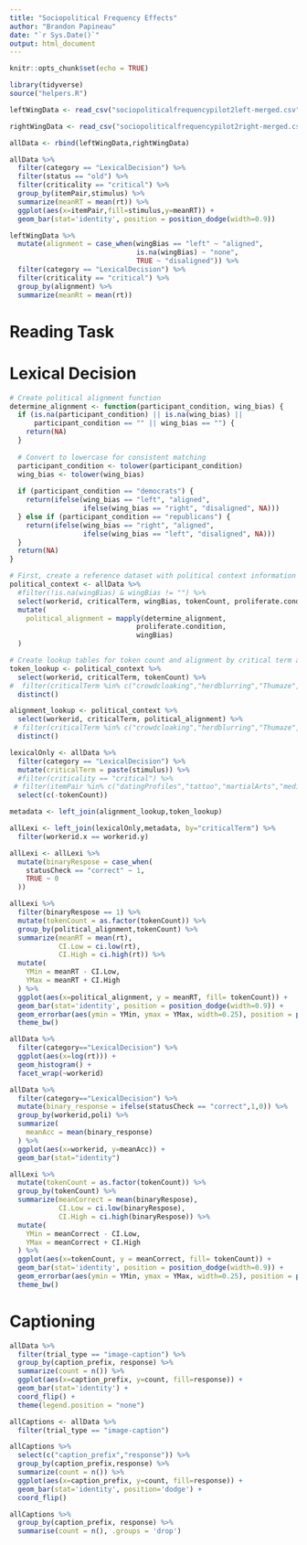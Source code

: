 ```yaml
---
title: "Sociopolitical Frequency Effects"
author: "Brandon Papineau"
date: "`r Sys.Date()`"
output: html_document
---
```


```r
knitr::opts_chunk$set(echo = TRUE)

library(tidyverse)
source("helpers.R")
```

```r
leftWingData <- read_csv("sociopoliticalfrequencypilot2left-merged.csv")

rightWingData <- read_csv("sociopoliticalfrequencypilot2right-merged.csv")

allData <- rbind(leftWingData,rightWingData)
```


```r
allData %>% 
  filter(category == "LexicalDecision") %>% 
  filter(status == "old") %>% 
  filter(criticality == "critical") %>% 
  group_by(itemPair,stimulus) %>% 
  summarize(meanRT = mean(rt)) %>% 
  ggplot(aes(x=itemPair,fill=stimulus,y=meanRT)) + 
  geom_bar(stat='identity', position = position_dodge(width=0.9))
```

```r
leftWingData %>% 
  mutate(alignment = case_when(wingBias == "left" ~ "aligned",
                               is.na(wingBias) ~ "none",
                               TRUE ~ "disaligned")) %>% 
  filter(category == "LexicalDecision") %>% 
  filter(criticality == "critical") %>% 
  group_by(alignment) %>% 
  summarize(meanRt = mean(rt))
```




# Reading Task


# Lexical Decision

```r
# Create political alignment function
determine_alignment <- function(participant_condition, wing_bias) {
  if (is.na(participant_condition) || is.na(wing_bias) || 
      participant_condition == "" || wing_bias == "") {
    return(NA)
  }
  
  # Convert to lowercase for consistent matching
  participant_condition <- tolower(participant_condition)
  wing_bias <- tolower(wing_bias)
  
  if (participant_condition == "democrats") {
    return(ifelse(wing_bias == "left", "aligned", 
                  ifelse(wing_bias == "right", "disaligned", NA)))
  } else if (participant_condition == "republicans") {
    return(ifelse(wing_bias == "right", "aligned", 
                  ifelse(wing_bias == "left", "disaligned", NA)))
  }
  return(NA)
}

# First, create a reference dataset with political context information
political_context <- allData %>%
  #filter(!is.na(wingBias) & wingBias != "") %>%
  select(workerid, criticalTerm, wingBias, tokenCount, proliferate.condition) %>%
  mutate(
    political_alignment = mapply(determine_alignment, 
                               proliferate.condition, 
                               wingBias) 
  )

# Create lookup tables for token count and alignment by critical term and worker
token_lookup <- political_context %>%
  select(workerid, criticalTerm, tokenCount) %>%
#  filter(criticalTerm %in% c("crowdcloaking","herdblurring","Thumaze","Wenlure","Churako","Domari","tessamorph","interforme")) %>% 
  distinct() 

alignment_lookup <- political_context %>%
  select(workerid, criticalTerm, political_alignment) %>%
 # filter(criticalTerm %in% c("crowdcloaking","herdblurring","Thumaze","Wenlure","Churako","Domari","tessamorph","interforme")) %>% 
  distinct() 

lexicalOnly <- allData %>% 
  filter(category == "LexicalDecision") %>% 
  mutate(criticalTerm = paste(stimulus)) %>% 
  #filter(criticality == "critical") %>% 
 # filter(itemPair %in% c("datingProfiles","tattoo","martialArts","medicine")) %>% 
  select(c(-tokenCount))

metadata <- left_join(alignment_lookup,token_lookup)

allLexi <- left_join(lexicalOnly,metadata, by="criticalTerm") %>% 
  filter(workerid.x == workerid.y)

allLexi <- allLexi %>% 
  mutate(binaryRespose = case_when(
    statusCheck == "correct" ~ 1,
    TRUE ~ 0
  ))
```

```r
allLexi %>% 
  filter(binaryRespose == 1) %>% 
  mutate(tokenCount = as.factor(tokenCount)) %>% 
  group_by(political_alignment,tokenCount) %>% 
  summarize(meanRT = mean(rt),
            CI.Low = ci.low(rt),
            CI.High = ci.high(rt)) %>% 
  mutate(
    YMin = meanRT - CI.Low,
    YMax = meanRT + CI.High
  ) %>% 
  ggplot(aes(x=political_alignment, y = meanRT, fill= tokenCount)) + 
  geom_bar(stat='identity', position = position_dodge(width=0.9)) + 
  geom_errorbar(aes(ymin = YMin, ymax = YMax, width=0.25), position = position_dodge(width=0.9) ) + 
  theme_bw()
```

```r
allData %>% 
  filter(category=="LexicalDecision") %>% 
  ggplot(aes(x=log(rt))) + 
  geom_histogram() + 
  facet_wrap(~workerid)
```


```r
allData %>% 
  filter(category=="LexicalDecision") %>% 
  mutate(binary_response = ifelse(statusCheck == "correct",1,0)) %>% 
  group_by(workerid,poli) %>% 
  summarize(
    meanAcc = mean(binary_response)
  ) %>% 
  ggplot(aes(x=workerid, y=meanAcc)) + 
  geom_bar(stat="identity")
```


```r
allLexi %>% 
  mutate(tokenCount = as.factor(tokenCount)) %>% 
  group_by(tokenCount) %>% 
  summarize(meanCorrect = mean(binaryRespose),
            CI.Low = ci.low(binaryRespose),
            CI.High = ci.high(binaryRespose)) %>% 
  mutate(
    YMin = meanCorrect - CI.Low,
    YMax = meanCorrect + CI.High
  ) %>% 
  ggplot(aes(x=tokenCount, y = meanCorrect, fill= tokenCount)) + 
  geom_bar(stat='identity', position = position_dodge(width=0.9)) + 
  geom_errorbar(aes(ymin = YMin, ymax = YMax, width=0.25), position = position_dodge(width=0.9) ) + 
  theme_bw()
```


# Captioning

```r
allData %>% 
  filter(trial_type == "image-caption") %>% 
  group_by(caption_prefix, response) %>% 
  summarize(count = n()) %>% 
  ggplot(aes(x=caption_prefix, y=count, fill=response)) + 
  geom_bar(stat='identity') +
  coord_flip() + 
  theme(legend.position = "none")
```





```r
allCaptions <- allData %>% 
  filter(trial_type == "image-caption")

allCaptions %>% 
  select(c("caption_prefix","response")) %>%
  group_by(caption_prefix,response) %>% 
  summarize(count = n()) %>% 
  ggplot(aes(x=caption_prefix, y=count, fill=response)) + 
  geom_bar(stat='identity', position='dodge') + 
  coord_flip()
```



```r
allCaptions %>%
  group_by(caption_prefix, response) %>%
  summarise(count = n(), .groups = 'drop')
```




